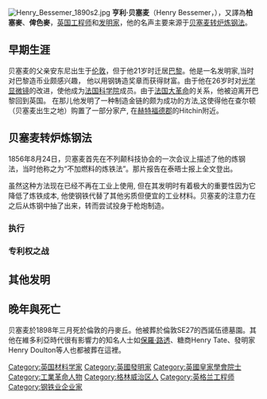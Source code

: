 [[File:Henry_Bessemer_1890s2.jpg|thumb]]
'''亨利·贝塞麦'''（Henry Bessemer，{{bd|1813年|1月19日|1898年|3月15日}}），又譯為'''柏塞麥'''、'''俾色麥'''，[[英国|英国]][[工程师|工程师]]和[[发明家|发明家]]，他的名声主要来源于[[贝塞麦转炉炼钢法|贝塞麦转炉炼钢法]]。

== 早期生涯 ==
贝塞麦的父亲安东尼出生于[[伦敦|伦敦]]，但于他21岁时迁居[[巴黎|巴黎]]。他是一名发明家,当时对巴黎造币业颇感兴趣， 他以用钢铸造奖章而获得财富。由于他在26岁时对[[光学显微镜|光学显微镜]]的改进，使他成为[[法国科学院|法国科学院]]成员。由于[[法国大革命|法国大革命]]的关系，他被迫离开巴黎回到英国。 在那儿他发明了一种制造金链的颇为成功的方法,这使得他在查尔顿（贝塞麦出生之地）购置了一部分家产, 在[[赫特福德郡|赫特福德郡]]的Hitchin附近。

== 贝塞麦转炉炼钢法 ==
1856年8月24日，贝塞麦首先在不列颠科技协会的一次会议上描述了他的炼钢法，当时他称之为“不加燃料的炼铁法”。那片报告在泰晤士报上全文登出。

虽然这种方法现在已经不再在工业上使用, 但在其发明时有着极大的重要性因为它降低了炼铁成本, 他使钢铁代替了其他劣质但便宜的工业材料。贝塞麦的注意力在之后从炼钢中抽了出来，转而尝试投身于枪炮制造。

=== 执行 ===

=== 专利权之战 ===

== 其他发明 ==

== 晚年與死亡 ==
贝塞麦於1898年三月死於倫敦的丹麥丘。他被葬於倫敦SE27的西諾伍德墓園。其他在維多利亞時代很有影響力的知名人士如[[保羅·路透|保羅·路透]]、糖商Henry Tate、發明家Henry Doulton等人也都被葬在這裡。

{{Authority control}}
{{DEFAULTSORT:Bessemer, Henry}}
[[Category:英国材料学家|Category:英国材料学家]]
[[Category:英國發明家|Category:英國發明家]]
[[Category:英國皇家學會院士|Category:英國皇家學會院士]]
[[Category:工業革命人物|Category:工業革命人物]]
[[Category:格林威治区人|Category:格林威治区人]]
[[Category:英格兰工程师|Category:英格兰工程师]]
[[Category:钢铁业企业家|Category:钢铁业企业家]]